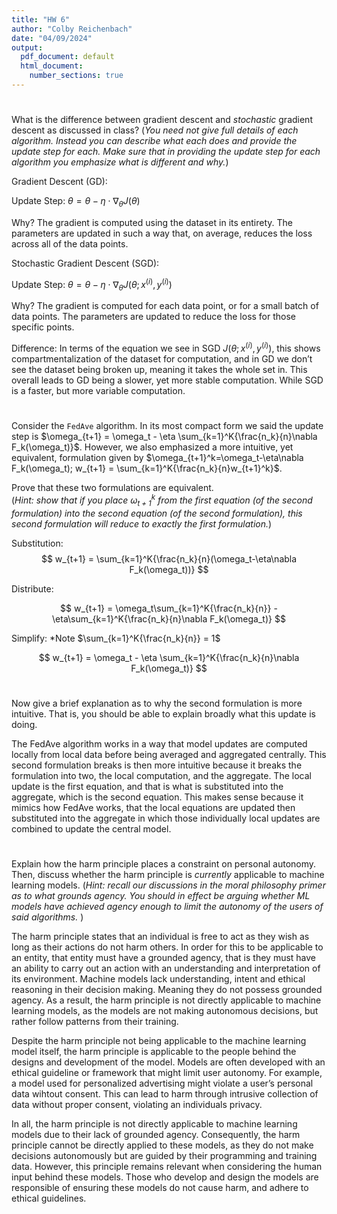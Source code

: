 ```yaml
---
title: "HW 6"
author: "Colby Reichenbach"
date: "04/09/2024"
output:
  pdf_document: default
  html_document:
    number_sections: true
---
```


#
What is the difference between gradient descent and *stochastic* gradient descent as discussed in class?  (*You need not give full details of each algorithm.  Instead you can describe what each does and provide the update step for each.  Make sure that in providing the update step for each algorithm you emphasize what is different and why.*)


Gradient Descent (GD):

Update Step:
$\theta = \theta - \eta \cdot \nabla_{\theta} J(\theta)$

Why?
The gradient is computed using the dataset in its entirety. The parameters are updated in such a way that, on average, reduces the loss across all of the data points.


Stochastic Gradient Descent (SGD):

Update Step:
$\theta = \theta - \eta \cdot \nabla_{\theta} J(\theta; x^{(i)}, y^{(i)})$

Why?
The gradient is computed for each data point, or for a small batch of data points. The parameters are updated to reduce the loss for those specific points.

Difference:
In terms of the equation we see in SGD $J(\theta; x^{(i)}, y^{(i)})$, this shows compartmentalization of the dataset for computation, and in GD we don't see the dataset being broken up, meaning it takes the whole set in. This overall leads to GD being a slower, yet more stable computation. While SGD is a faster, but more variable computation.


#
Consider the `FedAve` algorithm.  In its most compact form we said the update step is $\omega_{t+1} = \omega_t - \eta \sum_{k=1}^K{\frac{n_k}{n}\nabla F_k(\omega_t)}$.  However, we also emphasized a more intuitive, yet equivalent, formulation given by $\omega_{t+1}^k=\omega_t-\eta\nabla F_k(\omega_t); w_{t+1} = \sum_{k=1}^K{\frac{n_k}{n}w_{t+1}^k}$.  

Prove that these two formulations are equivalent.  
(*Hint: show that if you place $\omega_{t+1}^k$ from the first equation (of the second formulation) into the second equation (of the second formulation), this second formulation will reduce to exactly the first formulation.*) 


Substitution:
$$
w_{t+1} = \sum_{k=1}^K{\frac{n_k}{n}(\omega_t-\eta\nabla F_k(\omega_t))}
$$

Distribute:

$$
w_{t+1} = \omega_t\sum_{k=1}^K{\frac{n_k}{n}} - \eta\sum_{k=1}^K{\frac{n_k}{n}\nabla F_k(\omega_t)}
$$

Simplify:
*Note $\sum_{k=1}^K{\frac{n_k}{n}} = 1$

$$
w_{t+1} = \omega_t - \eta \sum_{k=1}^K{\frac{n_k}{n}\nabla F_k(\omega_t)}
$$

#
Now give a brief explanation as to why the second formulation is more intuitive.  That is, you should be able to explain broadly what this update is doing.  

\qquad The FedAve algorithm works in a way that model updates are computed locally from local data before being averaged and aggregated centrally. This second formulation breaks is then more intuitive because it breaks the formulation into two, the local computation, and the aggregate. The local update is the first equation, and that is what is substituted into the aggregate, which is the second equation. This makes sense because it mimics how FedAve works, that the local equations are updated then substituted into the aggregate in which those individually local updates are combined to update the central model.


# 
Explain how the harm principle places a constraint on personal autonomy.  Then, discuss whether the harm principle is *currently* applicable to machine learning models.  (*Hint: recall our discussions in the moral philosophy primer as to what grounds agency.  You should in effect be arguing whether ML models have achieved agency enough to limit the autonomy of the users of said algorithms.* )


\qquad The harm principle states that an individual is free to act as they wish as long as their actions do not harm others. In order for this to be applicable to an entity, that entity must have a grounded agency, that is they must have an ability to carry out an action with an understanding and interpretation of its environment. Machine models lack understanding, intent and ethical reasoning in their decision making. Meaning they do not possess grounded agency. As a result, the harm principle is not directly applicable to machine learning models, as the models are not making autonomous decisions, but rather follow patterns from their training.

\qquad Despite the harm principle not being applicable to the machine learning model itself, the harm principle is applicable to the people behind the designs and development of the model. Models are often developed with an ethical guideline or framework that might limit user autonomy. For example, a model used for personalized advertising might violate a user's personal data wihtout consent. This can lead to harm through intrusive collection of data without proper consent, violating an individuals privacy.

\qquad In all, the harm principle is not directly applicable to machine learning models due to their lack of grounded agency. Consequently, the harm principle cannot be directly applied to these models, as they do not make decisions autonomously but are guided by their programming and training data. However, this principle remains relevant when considering the human input behind these models. Those who develop and design the models are responsible of ensuring these models do not cause harm, and adhere to ethical guidelines.
